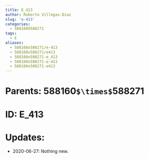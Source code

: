 ```yaml
---
title: E_413
author: Roberto Villegas-Diaz
slug: 'e-413'
categories:
  - 588160X588271
tags:
  - E
aliases:
  - 588160x588271/e-413
  - 588160x588271/e413
  - 588160x588271-e_413
  - 588160x588271-e-413
  - 588160x588271-e413
---
```


# **Parents**: 588160`$\times$`588271
# **ID**: E_413
# **Updates**: 
 - 2020-06-27: Nothing new.
